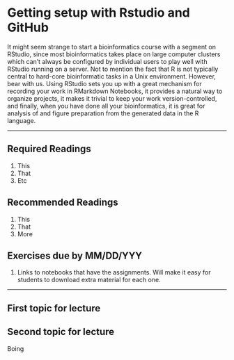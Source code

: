 # Getting setup with Rstudio and GitHub

It might seem strange to start a bioinformatics course with a segment
on RStudio, since most bioinformatics takes place on large computer
clusters which can't always be configured by individual users to
play well with RStudio running on a server.  Not to mention the fact that
R is not typically central to hard-core bioinformatic tasks in a 
Unix environment.  However, bear with us.  Using RStudio sets you up
with a great mechanism for recording your work in RMarkdown Notebooks,
it provides a natural way to organize projects, it makes it trivial
to keep your work version-controlled, and finally, when you have done
all your bioinformatics, it is great for analysis of and figure preparation from
the generated data in the R language.

---

## Required Readings {-}

1. This
2. That
3. Etc

## Recommended Readings {-}

1. This
2. That
3. More

## Exercises due by MM/DD/YYY {-}

1. Links to notebooks that have the assignments.  Will make it
easy for students to download extra material for each one.

---

## First topic for lecture

## Second topic for lecture

Boing




